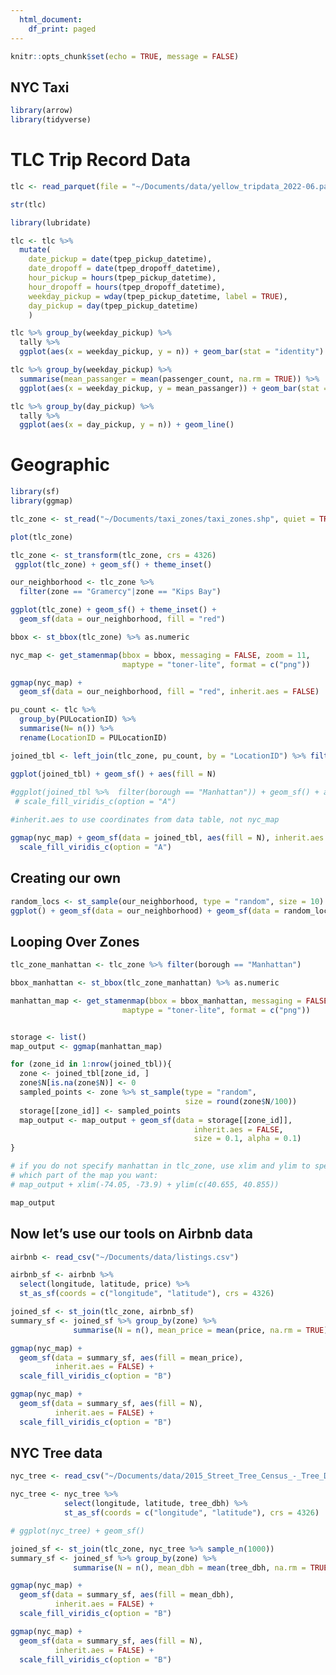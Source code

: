 ```yaml
---
  html_document:
    df_print: paged
---
```


```r
knitr::opts_chunk$set(echo = TRUE, message = FALSE)
```

## NYC Taxi 

```r
library(arrow)
library(tidyverse)
```

# TLC Trip Record Data

```r
tlc <- read_parquet(file = "~/Documents/data/yellow_tripdata_2022-06.parquet")
```

```r
str(tlc)
```

```r
library(lubridate)
```


```r
tlc <- tlc %>% 
  mutate(
    date_pickup = date(tpep_pickup_datetime),
    date_dropoff = date(tpep_dropoff_datetime),
    hour_pickup = hours(tpep_pickup_datetime), 
    hour_dropoff = hours(tpep_dropoff_datetime),
    weekday_pickup = wday(tpep_pickup_datetime, label = TRUE),
    day_pickup = day(tpep_pickup_datetime)
    )
```


```r
tlc %>% group_by(weekday_pickup) %>% 
  tally %>% 
  ggplot(aes(x = weekday_pickup, y = n)) + geom_bar(stat = "identity") 
```


```r
tlc %>% group_by(weekday_pickup) %>% 
  summarise(mean_passanger = mean(passenger_count, na.rm = TRUE)) %>% 
  ggplot(aes(x = weekday_pickup, y = mean_passanger)) + geom_bar(stat = "identity") 
```


```r
tlc %>% group_by(day_pickup) %>% 
  tally %>% 
  ggplot(aes(x = day_pickup, y = n)) + geom_line()
```

# Geographic

```r
library(sf)
library(ggmap)
```


```r
tlc_zone <- st_read("~/Documents/taxi_zones/taxi_zones.shp", quiet = TRUE)

plot(tlc_zone)
```



```r
tlc_zone <- st_transform(tlc_zone, crs = 4326)
 ggplot(tlc_zone) + geom_sf() + theme_inset()
```


```r
our_neighborhood <- tlc_zone %>% 
  filter(zone == "Gramercy"|zone == "Kips Bay")

ggplot(tlc_zone) + geom_sf() + theme_inset() +
  geom_sf(data = our_neighborhood, fill = "red")
```

```r
bbox <- st_bbox(tlc_zone) %>% as.numeric

nyc_map <- get_stamenmap(bbox = bbox, messaging = FALSE, zoom = 11, 
                         maptype = "toner-lite", format = c("png"))

ggmap(nyc_map) + 
  geom_sf(data = our_neighborhood, fill = "red", inherit.aes = FALSE)
```


```r
pu_count <- tlc %>%
  group_by(PULocationID) %>% 
  summarise(N= n()) %>%
  rename(LocationID = PULocationID)

joined_tbl <- left_join(tlc_zone, pu_count, by = "LocationID") %>% filter(borough == "Manhattan")

ggplot(joined_tbl) + geom_sf() + aes(fill = N)
 
#ggplot(joined_tbl %>%  filter(borough == "Manhattan")) + geom_sf() + aes(fill = N) + 
 # scale_fill_viridis_c(option = "A")
```

```r
#inherit.aes to use coordinates from data table, not nyc_map

ggmap(nyc_map) + geom_sf(data = joined_tbl, aes(fill = N), inherit.aes = FALSE) +
  scale_fill_viridis_c(option = "A")
```

## Creating our own

```r
random_locs <- st_sample(our_neighborhood, type = "random", size = 10)
ggplot() + geom_sf(data = our_neighborhood) + geom_sf(data = random_locs)
```

## Looping Over Zones

```r
tlc_zone_manhattan <- tlc_zone %>% filter(borough == "Manhattan")

bbox_manhattan <- st_bbox(tlc_zone_manhattan) %>% as.numeric

manhattan_map <- get_stamenmap(bbox = bbox_manhattan, messaging = FALSE, zoom = 11, 
                         maptype = "toner-lite", format = c("png"))


storage <- list()
map_output <- ggmap(manhattan_map)

for (zone_id in 1:nrow(joined_tbl)){
  zone <- joined_tbl[zone_id, ]
  zone$N[is.na(zone$N)] <- 0
  sampled_points <- zone %>% st_sample(type = "random",
                                       size = round(zone$N/100))
  storage[[zone_id]] <- sampled_points
  map_output <- map_output + geom_sf(data = storage[[zone_id]], 
                                         inherit.aes = FALSE,
                                         size = 0.1, alpha = 0.1)
}

# if you do not specify manhattan in tlc_zone, use xlim and ylim to specify
# which part of the map you want:
# map_output + xlim(-74.05, -73.9) + ylim(c(40.655, 40.855))

map_output

```

## Now let's use our tools on Airbnb data

```r
airbnb <- read_csv("~/Documents/data/listings.csv")
```

```r
airbnb_sf <- airbnb %>% 
  select(longitude, latitude, price) %>%
  st_as_sf(coords = c("longitude", "latitude"), crs = 4326)

joined_sf <- st_join(tlc_zone, airbnb_sf)
summary_sf <- joined_sf %>% group_by(zone) %>%
              summarise(N = n(), mean_price = mean(price, na.rm = TRUE))

ggmap(nyc_map) +
  geom_sf(data = summary_sf, aes(fill = mean_price),
          inherit.aes = FALSE) +
  scale_fill_viridis_c(option = "B")

ggmap(nyc_map) +
  geom_sf(data = summary_sf, aes(fill = N),
          inherit.aes = FALSE) +
  scale_fill_viridis_c(option = "B")
```

## NYC Tree data

```r
nyc_tree <- read_csv("~/Documents/data/2015_Street_Tree_Census_-_Tree_Data.csv")

nyc_tree <- nyc_tree %>%
            select(longitude, latitude, tree_dbh) %>%
            st_as_sf(coords = c("longitude", "latitude"), crs = 4326)

# ggplot(nyc_tree) + geom_sf()

joined_sf <- st_join(tlc_zone, nyc_tree %>% sample_n(1000))
summary_sf <- joined_sf %>% group_by(zone) %>% 
              summarise(N = n(), mean_dbh = mean(tree_dbh, na.rm = TRUE))

ggmap(nyc_map) +
  geom_sf(data = summary_sf, aes(fill = mean_dbh),
          inherit.aes = FALSE) +
  scale_fill_viridis_c(option = "B")

ggmap(nyc_map) +
  geom_sf(data = summary_sf, aes(fill = N),
          inherit.aes = FALSE) +
  scale_fill_viridis_c(option = "B")

```








